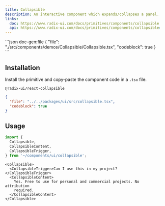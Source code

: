 ```yaml
---
title: Collapsible
description: An interactive component which expands/collapses a panel.
links:
  doc: https://www.radix-ui.com/docs/primitives/components/collapsible
  api: https://www.radix-ui.com/docs/primitives/components/collapsible#api-reference
---
```


<ComponentPreview name='collapsible'>
```json doc-gen:file
{
  "file": "./src/components/demos/Collapsible/Collapsible.tsx",
  "codeblock": true
}
```
</ComponentPreview>

## Installation

Install the primitive and copy-paste the component code in a `.tsx` file.

```package-install
@radix-ui/react-collapsible
```

<div className='not-prose [&_figure]:max-h-[320px] [&_figure]:overflow-y-auto'>

```json doc-gen:file
{
  "file": "../../packages/ui/src/collapsible.tsx",
  "codeblock": true
}
```

</div>

## Usage

```ts
import {
  Collapsible,
  CollapsibleContent,
  CollapsibleTrigger,
} from '~/components/ui/collapsible';
```

```tsx
<Collapsible>
  <CollapsibleTrigger>Can I use this in my project?</CollapsibleTrigger>
  <CollapsibleContent>
    Yes. Free to use for personal and commercial projects. No attribution
    required.
  </CollapsibleContent>
</Collapsible>
```
